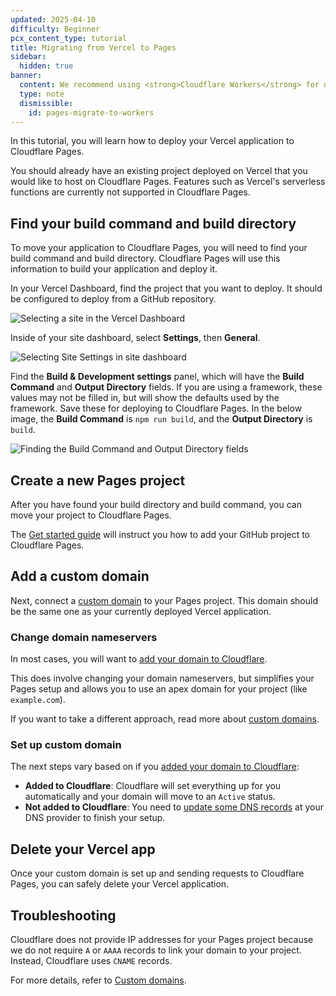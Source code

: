 ```yaml
---
updated: 2025-04-10
difficulty: Beginner
pcx_content_type: tutorial
title: Migrating from Vercel to Pages
sidebar:
  hidden: true
banner:
  content: We recommend using <strong>Cloudflare Workers</strong> for new projects. For existing Pages projects, see our <a href="/workers/static-assets/migrate-from-pages/">migration guide</a> and <a href="/workers/static-assets/migrate-from-pages/#compatibility-matrix">compatibility matrix</a>.
  type: note
  dismissible:
    id: pages-migrate-to-workers
---
```



In this tutorial, you will learn how to deploy your Vercel application to Cloudflare Pages.

You should already have an existing project deployed on Vercel that you would like to host on Cloudflare Pages. Features such as Vercel's serverless functions are currently not supported in Cloudflare Pages.

## Find your build command and build directory

To move your application to Cloudflare Pages, you will need to find your build command and build directory. Cloudflare Pages will use this information to build your application and deploy it.

In your Vercel Dashboard, find the project that you want to deploy. It should be configured to deploy from a GitHub repository.

![Selecting a site in the Vercel Dashboard](~/assets/images/pages/migrations/vercel-deploy-1.png)

Inside of your site dashboard, select **Settings**, then **General**.

![Selecting Site Settings in site dashboard](~/assets/images/pages/migrations/vercel-deploy-2.png)

Find the **Build & Development settings** panel, which will have the **Build Command** and **Output Directory** fields. If you are using a framework, these values may not be filled in, but will show the defaults used by the framework. Save these for deploying to Cloudflare Pages. In the below image, the **Build Command** is `npm run build`, and the **Output Directory** is `build`.

![Finding the Build Command and Output Directory fields](~/assets/images/pages/migrations/vercel-deploy-3.png)

## Create a new Pages project

After you have found your build directory and build command, you can move your project to Cloudflare Pages.

The [Get started guide](/pages/get-started/) will instruct you how to add your GitHub project to Cloudflare Pages.

## Add a custom domain

Next, connect a [custom domain](/pages/configuration/custom-domains/) to your Pages project. This domain should be the same one as your currently deployed Vercel application.

### Change domain nameservers

In most cases, you will want to [add your domain to Cloudflare](/dns/zone-setups/full-setup/setup/).

This does involve changing your domain nameservers, but simplifies your Pages setup and allows you to use an apex domain for your project (like `example.com`).

If you want to take a different approach, read more about [custom domains](/pages/configuration/custom-domains/).

### Set up custom domain

<Render file="custom-domain-steps" />

The next steps vary based on if you [added your domain to Cloudflare](#change-domain-nameservers):

- **Added to Cloudflare**: Cloudflare will set everything up for you automatically and your domain will move to an `Active` status.
- **Not added to Cloudflare**: You need to [update some DNS records](/pages/configuration/custom-domains/#add-a-custom-subdomain) at your DNS provider to finish your setup.

## Delete your Vercel app

Once your custom domain is set up and sending requests to Cloudflare Pages, you can safely delete your Vercel application.

## Troubleshooting

Cloudflare does not provide IP addresses for your Pages project because we do not require `A` or `AAAA` records to link your domain to your project. Instead, Cloudflare uses `CNAME` records.

For more details, refer to [Custom domains](/pages/configuration/custom-domains/).
